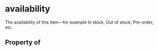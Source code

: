   

# availability

The availability of this item&#x2014;for example In stock, Out of stock, Pre-order, etc.

## Property of



